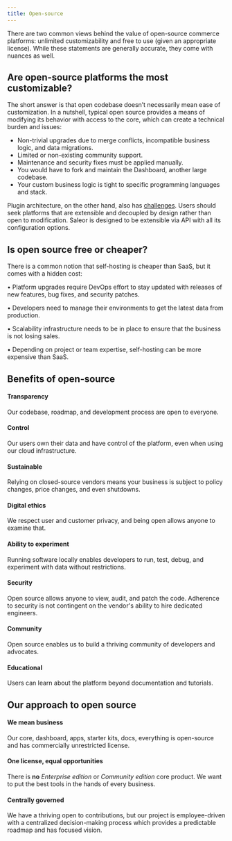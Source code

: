 ```yaml
---
title: Open-source
---
```


There are two common views behind the value of open-source commerce platforms: unlimited customizability and free to use
(given an appropriate license).
While these statements are generally accurate, they come with nuances as well.

## Are open-source platforms the most customizable?

The short answer is that open codebase doesn’t necessarily mean ease of customization.
In a nutshell, typical open source provides a means of modifying its behavior with access to the core,
which can create a technical burden and issues:

- Non-trivial upgrades due to merge conflicts, incompatible business logic, and data migrations.
- Limited or non-existing community support.
- Maintenance and security fixes must be applied manually.
- You would have to fork and maintain the Dashboard, another large codebase.
- Your custom business logic is tight to specific programming languages and stack.

Plugin architecture, on the other hand,
also has [challenges](/overview/why-saleor/extensibility.mdx#why-not-plugin-architecture).
Users should seek platforms that are extensible and decoupled by design rather than open to modification.
Saleor is designed to be extensible via API with all its configuration options.

## Is open source free or cheaper?

There is a common notion that self-hosting is cheaper than SaaS, but it comes with a hidden cost:

• Platform upgrades require DevOps effort to stay updated with releases of new features,
bug fixes, and security patches.

• Developers need to manage their environments to get the latest data from production.

• Scalability infrastructure needs to be in place to ensure that the business is not losing sales.

• Depending on project or team expertise, self-hosting can be more expensive than SaaS.

## Benefits of open-source

#### Transparency

Our codebase, roadmap, and development process are open to everyone.

#### Control

Our users own their data and have control of the platform, even when using our cloud infrastructure.

#### Sustainable

Relying on closed-source vendors means your business is subject to policy changes, price changes, and even shutdowns.

#### Digital ethics

We respect user and customer privacy, and being open allows anyone to examine that.

#### Ability to experiment

Running software locally enables developers to run, test, debug, and experiment with data without restrictions.

#### Security

Open source allows anyone to view, audit, and patch the code.
Adherence to security is not contingent on the vendor's ability to hire dedicated engineers.

#### Community

Open source enables us to build a thriving community of developers and advocates.

#### Educational

Users can learn about the platform beyond documentation and tutorials.

## Our approach to open source

#### We mean business

Our core, dashboard, apps, starter kits, docs, everything is open-source and has commercially unrestricted license.

#### One license, equal opportunities

There is **no** _Enterprise edition_ or _Community edition_ core product.
We want to put the best tools in the hands of every business.

#### Centrally governed

We have a thriving open to contributions, but our project is employee-driven with a centralized decision-making process
which provides a predictable roadmap and has focused vision.

